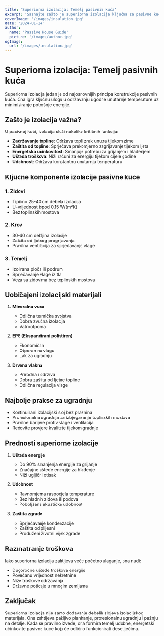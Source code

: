 ```yaml
---
title: 'Superiorna izolacija: Temelj pasivnih kuća'
excerpt: 'Saznajte zašto je superiorna izolacija ključna za pasivne kuće i kako doprinosi energetskoj učinkovitosti.'
coverImage: '/images/insulation.jpg'
date: '2024-01-24'
author:
  name: 'Passive House Guide'
  picture: '/images/author.jpg'
ogImage:
  url: '/images/insulation.jpg'
---
```


# Superiorna izolacija: Temelj pasivnih kuća

Superiorna izolacija jedan je od najosnovnijih principa konstrukcije pasivnih kuća. Ona igra ključnu ulogu u održavanju ugodne unutarnje temperature uz minimiziranje potrošnje energije.

## Zašto je izolacija važna?

U pasivnoj kući, izolacija služi nekoliko kritičnih funkcija:

- **Zadržavanje topline**: Održava topli zrak unutra tijekom zime
- **Zaštita od topline**: Sprječava prekomjerno zagrijavanje tijekom ljeta
- **Energetska učinkovitost**: Smanjuje potrebu za grijanjem i hlađenjem
- **Ušteda troškova**: Niži računi za energiju tijekom cijele godine
- **Udobnost**: Održava konstantnu unutarnju temperaturu

## Ključne komponente izolacije pasivne kuće

### 1. Zidovi
- Tipično 25-40 cm debela izolacija
- U-vrijednost ispod 0.15 W/(m²K)
- Bez toplinskih mostova

### 2. Krov
- 30-40 cm debljina izolacije
- Zaštita od ljetnog pregrijavanja
- Pravilna ventilacija za sprječavanje vlage

### 3. Temelj
- Izolirana ploča ili podrum
- Sprječavanje vlage iz tla
- Veza sa zidovima bez toplinskih mostova

## Uobičajeni izolacijski materijali

1. **Mineralna vuna**
   - Odlična termička svojstva
   - Dobra zvučna izolacija
   - Vatrootporna

2. **EPS (Ekspandirani polistiren)**
   - Ekonomičan
   - Otporan na vlagu
   - Lak za ugradnju

3. **Drvena vlakna**
   - Prirodna i održiva
   - Dobra zaštita od ljetne topline
   - Odlična regulacija vlage

## Najbolje prakse za ugradnju

- Kontinuirani izolacijski sloj bez praznina
- Profesionalna ugradnja za izbjegavanje toplinskih mostova
- Pravilne barijere protiv vlage i ventilacija
- Redovite provjere kvalitete tijekom gradnje

## Prednosti superiorne izolacije

1. **Ušteda energije**
   - Do 90% smanjenja energije za grijanje
   - Značajne uštede energije za hlađenje
   - Niži ugljični otisak

2. **Udobnost**
   - Ravnomjerna raspodjela temperature
   - Bez hladnih zidova ili podova
   - Poboljšana akustička udobnost

3. **Zaštita zgrade**
   - Sprječavanje kondenzacije
   - Zaštita od plijesni
   - Produženi životni vijek zgrade

## Razmatranje troškova

Iako superiorna izolacija zahtijeva veće početno ulaganje, ona nudi:
- Dugoročne uštede troškova energije
- Povećanu vrijednost nekretnine
- Niže troškove održavanja
- Državne poticaje u mnogim zemljama

## Zaključak

Superiorna izolacija nije samo dodavanje debelih slojeva izolacijskog materijala. Ona zahtijeva pažljivo planiranje, profesionalnu ugradnju i pažnju na detalje. Kada se pravilno izvede, ona formira temelj udobne, energetski učinkovite pasivne kuće koja će odlično funkcionirati desetljećima.
